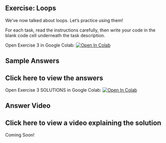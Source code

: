 ## Exercise: Loops

We’ve now talked about loops.  Let’s practice using them!

For each task, read the instructions carefully, then write your code in the blank code cell underneath the task description.

Open Exercise 3 in Google Colab: <a target="_blank" href="https://colab.research.google.com/github/hsma-programme/h6_1e_python_part_1/blob/main/1e_python_programming_part_1/1e_3.ipynb">
  <img src="https://colab.research.google.com/assets/colab-badge.svg" alt="Open In Colab"/>
</a>

## Sample Answers

:::{.callout-tip collapse="true"}
# Click here to view the answers
Open Exercise 3 SOLUTIONS in Google Colab: <a target="_blank" href="https://colab.research.google.com/github/hsma-programme/h6_1e_python_part_1/blob/main/1e_python_programming_part_1/solutions/1e_3_solution.ipynb">
  <img src="https://colab.research.google.com/assets/colab-badge.svg" alt="Open In Colab"/>
</a>
:::

## Answer Video

:::{.callout-tip collapse="true"}
# Click here to view a video explaining the solution
Coming Soon!
:::
